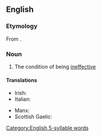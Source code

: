 ==English==

===Etymology===
From {{affix|en|in-|efficacy}}.

===Noun===
{{en-noun|-|+}}

# The condition of being [[ineffective]]

====Translations====
{{trans-top|the condition of being ineffective}}
* Irish: {{t|ga|ainéifeacht|f}}
* Italian: {{t|it|inefficacia|f}}
{{trans-mid}}
* Manx: {{t|gv|neuvree|f}}
* Scottish Gaelic: {{t|gd|mì-thairbhe|f}}
{{trans-bottom}}

[[Category:English 5-syllable words]]